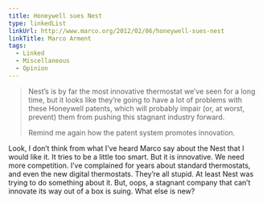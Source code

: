 ```yaml
---
title: Honeywell sues Nest
type: linkedList
linkUrl: http://www.marco.org/2012/02/06/honeywell-sues-nest
linkTitle: Marco Arment
tags:
  - Linked
  - Miscellaneous
  - Opinion
---
```


> Nest’s is by far the most innovative thermostat we’ve seen for a long time, but it looks like they’re going to have a lot of problems with these Honeywell patents, which will probably impair (or, at worst, prevent) them from pushing this stagnant industry forward.
>
> Remind me again how the patent system promotes innovation.

Look, I don’t think from what I’ve heard Marco say about the Nest that I would like it. It tries to be a little too smart. But it is innovative. We need more competition. I’ve complained for years about standard thermostats, and even the new digital thermostats. They’re all stupid. At least Nest was trying to do something about it. But, oops, a stagnant company that can’t innovate its way out of a box is suing. What else is new?
